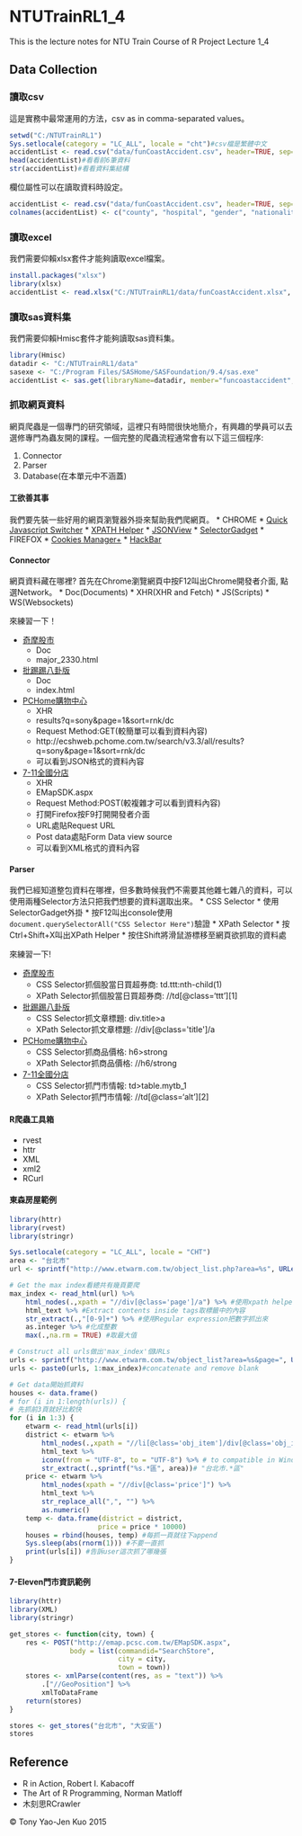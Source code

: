 # NTUTrainRL1_4
This is the lecture notes for NTU Train Course of R Project Lecture 1_4

## Data Collection

### 讀取csv

這是實務中最常運用的方法，csv as in comma-separated values。

```r
setwd("C:/NTUTrainRL1")
Sys.setlocale(category = "LC_ALL", locale = "cht")#csv檔是繁體中文
accidentList <- read.csv("data/funCoastAccident.csv", header=TRUE, sep=",")
head(accidentList)#看看前6筆資料
str(accidentList)#看看資料集結構
```

欄位屬性可以在讀取資料時設定。

```r
accidentList <- read.csv("data/funCoastAccident.csv", header=TRUE, sep=",", row.names="編號", colClasses=c("character", "character", "character", "character", "character", "integer", "factor", "factor"))
colnames(accidentList) <- c("county", "hospital", "gender", "nationality", "age", "woundType1", "woundType2")
```

### 讀取excel

我們需要仰賴xlsx套件才能夠讀取excel檔案。

```r
install.packages("xlsx")
library(xlsx)
accidentList <- read.xlsx("C:/NTUTrainRL1/data/funCoastAccident.xlsx", 1)
```

### 讀取sas資料集

我們需要仰賴Hmisc套件才能夠讀取sas資料集。

```r
library(Hmisc)
datadir <- "C:/NTUTrainRL1/data"
sasexe <- "C:/Program Files/SASHome/SASFoundation/9.4/sas.exe"
accidentList <- sas.get(libraryName=datadir, member="funcoastaccident", sasprog=sasexe)
```

### 抓取網頁資料
網頁爬蟲是一個專門的研究領域，這裡只有時間很快地簡介，有興趣的學員可以去選修專門為蟲友開的課程。一個完整的爬蟲流程通常會有以下這三個程序:

1. Connector
2. Parser
3. Database(在本單元中不涵蓋)

#### 工欲善其事
我們要先裝一些好用的網頁瀏覽器外掛來幫助我們爬網頁。
* CHROME
  * [Quick Javascript Switcher](https://chrome.google.com/webstore/detail/quick-javascript-switcher/geddoclleiomckbhadiaipdggiiccfje)
  * [XPATH Helper](https://chrome.google.com/webstore/detail/xpath-helper/hgimnogjllphhhkhlmebbmlgjoejdpjl?hl=zh-TW)
  * [JSONView](https://chrome.google.com/webstore/detail/jsonview/chklaanhfefbnpoihckbnefhakgolnmc?hl=zh-TW)
  * [SelectorGadget](https://chrome.google.com/webstore/detail/selectorgadget/mhjhnkcfbdhnjickkkdbjoemdmbfginb?hl=en)
* FIREFOX
  * [Cookies Manager+](https://addons.mozilla.org/zh-tw/firefox/addon/cookies-manager-plus/)
  * [HackBar](https://addons.mozilla.org/zh-tw/firefox/addon/hackbar/)

#### Connector

網頁資料藏在哪裡? 首先在Chrome瀏覽網頁中按F12叫出Chrome開發者介面, 點選Network。
* Doc(Documents)
* XHR(XHR and Fetch)
* JS(Scripts)
* WS(Websockets)

來練習一下！

* [奇摩股市](https://tw.stock.yahoo.com/d/s/major_2330.html)
  * Doc
  * major_2330.html
* [批踢踢八卦版](https://www.ptt.cc/ask/over18?from=%2Fbbs%2FGossiping%2Findex.html)
  * Doc
  * index.html
* [PCHome購物中心](http://ecshweb.pchome.com.tw/search/v3.3/?q=sony&scope=all)
  * XHR
  * results?q=sony&page=1&sort=rnk/dc
  * Request Method:GET(較簡單可以看到資料內容)
  * http://ecshweb.pchome.com.tw/search/v3.3/all/results?q=sony&page=1&sort=rnk/dc
  * 可以看到JSON格式的資料內容
* [7-11全國分店](http://emap.pcsc.com.tw/emap.aspx)
  * XHR
  * EMapSDK.aspx
  * Request Method:POST(較複雜才可以看到資料內容)
  * 打開Firefox按F9打開開發者介面
  * URL處貼Request URL
  * Post data處貼Form Data view source
  * 可以看到XML格式的資料內容

#### Parser
我們已經知道整包資料在哪裡，但多數時候我們不需要其他雜七雜八的資料，可以使用兩種Selector方法只把我們想要的資料選取出來。
* CSS Selector
  * 使用SelectorGadget外掛
  * 按F12叫出console使用`document.querySelectorAll("CSS Selector Here")`驗證
* XPath Selector
  * 按Ctrl+Shift+X叫出XPath Helper
  * 按住Shift將滑鼠游標移至網頁欲抓取的資料處

來練習一下!

* [奇摩股市](https://tw.stock.yahoo.com/d/s/major_2330.html)
  * CSS Selector抓個股當日買超券商: td.ttt:nth-child(1)
  * XPath Selector抓個股當日買超券商: //td[@class='ttt'][1]
    
* [批踢踢八卦版](https://www.ptt.cc/ask/over18?from=%2Fbbs%2FGossiping%2Findex.html)
  * CSS Selector抓文章標題: div.title>a
  * XPath Selector抓文章標題: //div[@class='title']/a
    
* [PCHome購物中心](http://ecshweb.pchome.com.tw/search/v3.3/?q=sony&scope=all)
  * CSS Selector抓商品價格: h6>strong
  * XPath Selector抓商品價格: //h6/strong
    
* [7-11全國分店](http://emap.pcsc.com.tw/emap.aspx)
  * CSS Selector抓門市情報: td>table.mytb_1
  * XPath Selector抓門市情報: //td[@class='alt'][2]
    
#### R爬蟲工具箱

* rvest
* httr
* XML
* xml2
* RCurl

#### 東森房屋範例

```r
library(httr)
library(rvest)
library(stringr)

Sys.setlocale(category = "LC_ALL", locale = "CHT")
area <- "台北市"
url <- sprintf("http://www.etwarm.com.tw/object_list.php?area=%s", URLencode(area))#把URLencode(area)代入%s

# Get the max index看總共有幾頁要爬
max_index <- read_html(url) %>% 
    html_nodes(.,xpath = "//div[@class='page']/a") %>% #使用xpath helper
    html_text %>% #Extract contents inside tags取標籤中的內容
    str_extract(.,"[0-9]+") %>% #使用Regular expression把數字抓出來
    as.integer %>% #化成整數
    max(.,na.rm = TRUE) #取最大值

# Construct all urls做出'max_index'個URLs
urls <- sprintf("http://www.etwarm.com.tw/object_list?area=%s&page=", URLencode(area))
urls <- paste0(urls, 1:max_index)#concatenate and remove blank

# Get data開始抓資料
houses <- data.frame()
# for (i in 1:length(urls)) {
# 先抓前3頁就好比較快
for (i in 1:3) {
    etwarm <- read_html(urls[i]) 
    district <- etwarm %>% 
        html_nodes(.,xpath = "//li[@class='obj_item']/div[@class='obj_info']/h3/a") %>% 
        html_text %>%
        iconv(from = "UTF-8", to = "UTF-8") %>% # to compatible in Windows  
        str_extract(.,sprintf("%s.*區", area))# "台北市.*區"
    price <- etwarm %>% 
        html_nodes(xpath = "//div[@class='price']") %>% 
        html_text %>% 
        str_replace_all(",", "") %>% 
        as.numeric()
    temp <- data.frame(district = district,
                      price = price * 10000)  
    houses = rbind(houses, temp) #每抓一頁就往下append
    Sys.sleep(abs(rnorm(1))) #不要一直抓
    print(urls[i]) #告訴user這次抓了哪幾張
}
```

#### 7-Eleven門市資訊範例

```r
library(httr)
library(XML)
library(stringr)

get_stores <- function(city, town) {
    res <- POST("http://emap.pcsc.com.tw/EMapSDK.aspx",
               body = list(commandid="SearchStore", 
                           city = city,
                           town = town))
    stores <- xmlParse(content(res, as = "text")) %>% 
        .["//GeoPosition"] %>% 
        xmlToDataFrame
    return(stores)
}

stores <- get_stores("台北市", "大安區")
stores
```

## Reference
* R in Action, Robert I. Kabacoff
* The Art of R Programming, Norman Matloff
* 木刻思RCrawler

&copy; Tony Yao-Jen Kuo 2015